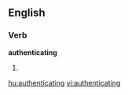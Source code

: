 
==English==

===Verb===
'''authenticating'''

# {{present participle of|[[authenticate]]}}

[[hu:authenticating]]
[[vi:authenticating]]